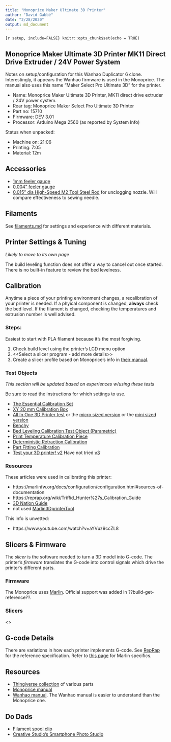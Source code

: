 ```yaml
---
title: "Monoprice Maker Ultimate 3D Printer"
author: "David Gabbé"
date: "2/28/2020"
output: md_document
---
```


```[r setup, include=FALSE}
knitr::opts_chunk$set(echo = TRUE)
```

## Monoprice Maker Ultimate 3D Printer MK11 Direct Drive Extruder / 24V Power System

Notes on setup/configuration for this Wanhao Duplicator 6 clone. Interestingly, it appears the Wanhao firmware is used in the Monoprice.  The manual also uses this name "Maker Select Pro Ultimate 3D" for the printer.

* Name: Monoprice Maker Ultimate 3D Printer, MK11 direct drive extruder / 24V power system.
* Rear tag: Monoprice Maker Select Pro Ultimate 3D Printer
* Part no: 15710
* Firmware: DEV 3.01
* Processor: Arduino Mega 2560 (as reported by System Info)

Status when unpacked:

* Machine on: 21:06
* Printing: 7:05
* Material: 12m

## Accessories

* [1mm feeler gauge](https://www.mcmaster.com/2283a26)
* [0.004" feeler gauge](https://www.mcmaster.com/20385a34)
* [0.015" dia High-Speed M2 Tool Steel Rod](https://www.mcmaster.com/3009a297) for unclogging nozzle. Will compare effectiveness to sewing needle.

## Filaments

See [filaments.md](./filaments.md) for settings and experience with different materials.

## Printer Settings & Tuning

_Likely to move to its own page_

The build leveling function does not offer a way to cancel out once started. There is no built-in feature to review the bed levelness.

## Calibration

Anytime a piece of your printing environment changes, a recalibration of your printer is needed. If a phyical component is changed, **always** check the bed level.  If the filament is changed, checking the temperatures and extrusion number is well advised. 

### Steps:

Easiest to start with PLA filament because it's the most forgiving.

1. Check build level using the printer's LCD menu option
1. <<Select a slicer program - add more details>>
1. Create a slicer profile based on Monoprice's info in [their manual](https://downloads.monoprice.com/files/manuals/15710_Manual_160622.pdf).

### Test Objects

_This section will be updated based on experiences w/using these tests_

Be sure to read the instructions for which settings to use.

* [The Essential Calibration Set](https://www.thingiverse.com/thing:5573)
* [XY 20 mm Calibration Box](https://www.thingiverse.com/thing:298812)
* [All In One 3D Printer test](https://www.thingiverse.com/thing:2656594) or the [micro sized version](https://www.thingiverse.com/thing:2975429) or the [mini sized version](https://www.thingiverse.com/thing:2806295) 
* [Benchy](https://www.thingiverse.com/thing:763622)
* [Bed Leveling Calibration Test Object (Parametric)](https://www.thingiverse.com/thing:34558)
* [Print Temperature Calibration Piece](https://www.thingiverse.com/thing:35088)
* [Deterministic Retraction Calibration](https://www.thingiverse.com/thing:1065179)
* [Part Fitting Calibration](https://www.thingiverse.com/thing:342198)
* [Test your 3D printer! v2](https://www.thingiverse.com/thing:1019228) Have not tried [v3](https://www.thingiverse.com/thing:1363023)


### Resources

These articles were used in calibrating this printer:

* https://marlinfw.org/docs/configuration/configuration.html#sources-of-documentation
* https://reprap.org/wiki/Triffid_Hunter%27s_Calibration_Guide
* [3D Nation Guide](https://3dnation504795197.wordpress.com/guide/)
* not used [Marlin3DprinterTool](https://github.com/cabbagecreek/Marlin3DprinterTool)

This info is unvetted:

* https://www.youtube.com/watch?v=aYVuz9ccZL8

## Slicers & Firmware

The *slicer* is the software needed to turn a 3D model into G-code.  The printer's *firmware* translates the G-code into control signals which drive the printer's different parts.

### Firmware

The Monoprice uses
[Marlin](https://marlinfw.org/docs/basics/introduction.html#what-is-marlin?). Official support was added in ??build-get-reference??.

### Slicers

<<fill-in>>

## G-code Details

There are variations in how each printer implements G-code. See [RepRap](https://reprap.org/wiki/G-code) for the reference specification.  Refer to 
[this page](https://marlinfw.org/meta/gcode/) for Marlin specifics.

## Resources

* [Thingiverse collection](https://www.thingiverse.com/Printer3D_One/collections/wanhao-duplicator-6-d6-amp-monoprice-maker-ultimate-printed-parts-and-improvements) of various parts
* [Monoprice manual](https://downloads.monoprice.com/files/manuals/15710_Manual_160622.pdf)
* [Wanhao manual](http://www.wanhao3dprinter.com/xiazai/D6_User_Manual_REV_A.pdf). The Wanhao manual is easier to understand than the Monoprice one.

## Do Dads

* [Filament spool clip](https://www.thingiverse.com/thing:42528)
* [Creative Studio's Smartphone Photo Studio](https://www.thingiverse.com/thing:1085472)

